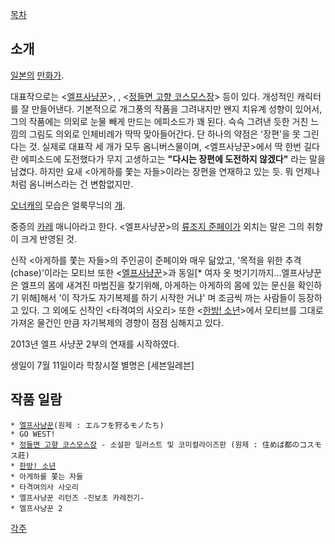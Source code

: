 [[목차]]

== 소개 ==
[[일본]]의 [[만화가]].

대표작으로는 <[[엘프사냥꾼]]>, <GO WEST>, <[[정들면 고향 코스모스장]]> 등이 있다.
개성적인 캐릭터를 잘 만들어낸다. 기본적으로 개그풍의 작품을 그려내지만 왠지 치유계 성향이 있어서, 그의 작품에는 의외로 눈물 빼게 만드는 에피소드가 꽤 된다.
슥슥 그려낸 듯한 거친 느낌의 그림도 의외로 인체비례가 딱딱 맞아들어간다. 단 하나의 약점은 '장편'을 못 그린다는 것. 실제로 대표작 세 개가 모두 옴니버스물이며, <엘프사냥꾼>에서 딱 한번 길다란 에피소드에 도전했다가 무지 고생하고는 '''"다시는 장편에 도전하지 않겠다"''' 라는 말을 남겼다. 하지만 요새 <아게하를 쫓는 자들>이라는 장편을 연재하고 있는 듯. 뭐 언제나처럼 옴니버스라는 건 변함없지만.

[[오너캐]]의 모습은 얼룩무늬의 [[개]].

중증의 [[카레]] 매니아라고 한다. <엘프사냥꾼>의 [[류조지 준페이]]가 외치는 말은 그의 취향이 크게 반영된 것.

신작 <아게하를 쫓는 자들>의 주인공이 준페이와 매우 닮았고, '목적을 위한 추격(chase)'이라는 모티브 또한 <[[엘프사냥꾼]]>과 동일[* 여자 옷 벗기기까지...엘프사냥꾼은 엘프의 몸에 새겨진 마법진을 찾기위해, 아게하는 아게하의 몸에 있는 문신을 확인하기 위해]해서 '이 작가도 자기복제를 하기 시작한 거냐' 며 조금씩 까는 사람들이 등장하고 있다. 그 외에도 신작인 <타격여의 사오리> 또한 <[[한방! 소년]]>에서 모티브를 그대로 가져온 물건인 만큼 자기복제의 경향이 점점 심해지고 있다.

2013년 엘프 사냥꾼 2부의 연재를 시작하였다.

생일이 7월 11일이라 학창시절 별명은 [세븐일레븐]

== 작품 일람 ==
 * [[엘프사냥꾼]](원제 : エルフを狩るモノたち)
 * GO WEST!
 * [[정들면 고향 코스모스장]] - 소설판 일러스트 및 코미컬라이즈판 (원제 : 住めば都のコスモス莊)
 * [[한방! 소년]]
 * 아게하를 쫓는 자들 
 * 타격여의사 사오리
 * 엘프사냥꾼 리턴즈 -진보초 카레전기-
 * 엘프사냥꾼 2

[[각주]]
